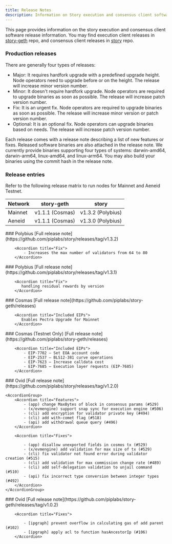 ```yaml
---
title: Release Notes
description: Information on Story execution and consensus client software releases
---
```


This page provides information on the story execution and consensus client software release information. You may find execution client releases in [story-geth](https://github.com/piplabs/story-geth/releases) repo, and consensus client releases in [story](https://github.com/piplabs/story/releases) repo.

### Production releases

There are generally four types of releases:

- Major: It requires hardfork upgrade with a predefined upgrade height. Node operators need to upgrade before or on the height. The release will increase minor version number.
- Minor: It doesn't require hardfork upgrade. Node operators are required to upgrade binaries as soon as possible. The release will increase patch version number.
- Fix: It is an urgent fix. Node operators are required to upgrade binaries as soon as possible. The release will increase minor version or patch version number.
- Optional: It is an optional fix. Node operators can upgrade binaries based on needs. The release will increase patch version number.

Each release comes with a release note describing a list of new features or fixes. Released software binaries are also attached in the release note. We currently provide binaries supporting four types of systems: darwin-amd64, darwin-arm64, linux-amd64, and linux-arm64. You may also build your binaries using the commit hash in the release note.

### Release entries

Refer to the following release matrix to run nodes for Mainnet and Aeneid Testnet.


| Network | story-geth      | story             | 
| ------- | --------------- | ----------------- | 
| Mainnet | v1.1.1 (Cosmas) | v1.3.2 (Polybius) | 
| Aeneid  | v1.1.1 (Cosmas) | v1.3.0 (Polybius) | 


<Update label="2025-08-08" description="Polybius (Story v1.3.2)">
    ### Polybius
    [Full release note](https://github.com/piplabs/story/releases/tag/v1.3.2)

        <Accordion title="Fix">
            - Increases the max number of validators from 64 to 80
        </Accordion>

</Update>

<Update label="2025-07-23" description="Polybius (Story v1.3.1)">
    ### Polybius
    [Full release note](https://github.com/piplabs/story/releases/tag/v1.3.1)

        <Accordion title="Fix">
           handling residual rewards by version
        </Accordion>

</Update>


<Update label="2025-06-19" description="Cosmas (Geth v1.1.1)">
    ### Cosmas
    [Full release note](https://github.com/piplabs/story-geth/releases)

        <Accordion title="Included EIPs">
           Enables Pectra Upgrade for Mainnet
        </Accordion>

</Update>

<Update label="2025-05-20" description="Cosmas (Geth v1.1.0)">
    ### Cosmas (Testnet Only)
    [Full release note](https://github.com/piplabs/story-geth/releases)

        <Accordion title="Included EIPs">
            - EIP-7702 – Set EOA account code
            - EIP-2537 – BLS12-381 curve operations
            - EIP-7623 – Increase calldata cost
            - EIP-7685 – Execution layer requests (EIP-7685)
        </Accordion>

</Update>

<Update label="2025-05-02" description="Ovid (Story v1.2.0)">
    ### Ovid
    [Full release note](https://github.com/piplabs/story/releases/tag/v1.2.0)

    <AccordionGroup>
        <Accordion title="Features">
            - (app) change MaxBytes of block in consensus params (#529)
            - (x/evmengine) support snap sync for execution engine (#506)
            - (cli) add encryption for validator private key (#494)
            - (cli) add with-comet flag (#518)
            - (api) add withdrawal queue query (#496)
        </Accordion>

        <Accordion title="Fixes">

            - (app) disallow unexported fields in cosmos tx (#529)
            - (x/evmengine) add validation for max size of tx (#529)
            - (cli) fix validator not found error during validator creation (#515)
            - (cli) add validation for max commission change rate (#489)
            - (cli) add self-delegation validation to unjail command (#510)
            - (api) fix incorrect type conversion between integer types (#492)
        </Accordion>
    </AccordionGroup>

</Update>

<Update label="2025-02-26" description="Homer (Geth v1.0.2)">
    ### Ovid
    [Full release note](https://github.com/piplabs/story-geth/releases/tag/v1.0.2)

        <Accordion title="Fixes">

            - [ipgraph] prevent overflow in calculating gas of add parent (#102)
            - [ipgraph] apply acl to function hasAncestorIp (#106)
        </Accordion>

</Update>
